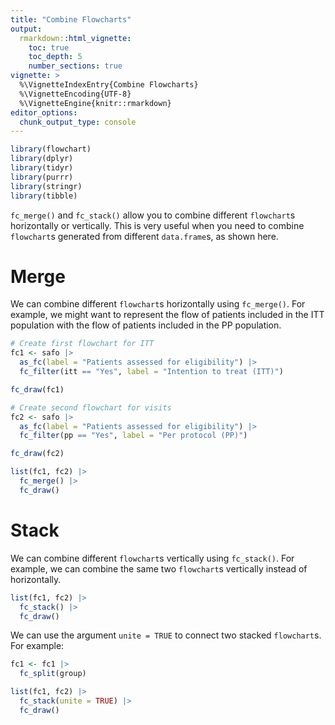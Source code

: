 ```yaml
---
title: "Combine Flowcharts"
output:
  rmarkdown::html_vignette:
    toc: true
    toc_depth: 5
    number_sections: true
vignette: >
  %\VignetteIndexEntry{Combine Flowcharts}
  %\VignetteEncoding{UTF-8}
  %\VignetteEngine{knitr::rmarkdown}
editor_options:
  chunk_output_type: console
---
```


```r
library(flowchart)
library(dplyr)
library(tidyr)
library(purrr)
library(stringr)
library(tibble)
```

`fc_merge()` and `fc_stack()` allow you to combine different `flowchart`s horizontally or vertically. This is very useful when you need to combine `flowchart`s generated from different `data.frame`s, as shown here. 

# Merge

We can combine different `flowchart`s horizontally using `fc_merge()`. For example, we might want to represent the flow of patients included in the ITT population with the flow of patients included in the PP population.

```r
# Create first flowchart for ITT
fc1 <- safo |> 
  as_fc(label = "Patients assessed for eligibility") |>
  fc_filter(itt == "Yes", label = "Intention to treat (ITT)")

fc_draw(fc1)

# Create second flowchart for visits
fc2 <- safo |> 
  as_fc(label = "Patients assessed for eligibility") |>
  fc_filter(pp == "Yes", label = "Per protocol (PP)")

fc_draw(fc2)

list(fc1, fc2) |> 
  fc_merge() |> 
  fc_draw()
```

# Stack

We can combine different `flowchart`s vertically using `fc_stack()`. For example, we can combine the same two `flowchart`s vertically instead of horizontally.

```r
list(fc1, fc2) |> 
  fc_stack() |> 
  fc_draw()
```

We can use the argument `unite = TRUE` to connect two stacked `flowchart`s. For example:

```r
fc1 <- fc1 |> 
  fc_split(group)

list(fc1, fc2) |> 
  fc_stack(unite = TRUE) |> 
  fc_draw()
```
